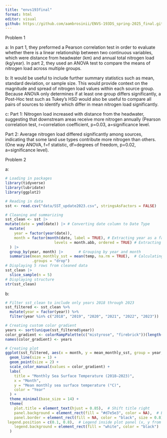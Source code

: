 ```yaml
---
title: "envs193final"
format: html
editor: visual
github: https://github.com/aambrosinii/ENVS-193DS_spring-2025_final.git
---
```


Problem 1

a: In part 1, they preformed a Pearson correlation test in order to evaluate whether there is a linear relationship between two continuous variables, which were distance from headwater (km) and annual total nitrogen load (kg/year). In part 2, they used an ANOVA test to compare the means of nitrogen load across multiple groups.

b: It would be useful to include further summary statistics such as mean, standard deviation, or sample size. This would provide context on the magnitude and spread of nitrogen load values within each source group. Because ANOVA only determines if at least one group differs significantly, a Post-Hoc test such as Tukey's HSD would also be useful to compare all pairs of sources to identify which differ in mean nitrogen load significantly.

c: Part 1: Nitrogen load increased with distance from the headwater, suggesting that downstream areas receive more nitrogen annually (Pearson correlation test, r=correlation coefficient, p=0.03, a=significance level.

Part 2: Average nitrogen load differed significantly among sources, indicating that some land use types contribute more nitrogen than others. (One way ANOVA, f=f statistic, df=degrees of freedom, p=0.02, a=significance level).

Problem 2

a:

```r
# Loading in packages
library(tidyverse)
library(lubridate)
library(ggplot2)

# Reading in data
sst <- read.csv("data/SST_update2023.csv", stringsAsFactors = FALSE)

# Cleaning and summarizing 
sst_clean <- sst |>
mutate(date = ymd(date)) |> # Converting date column to Date Type
  mutate(
    year = factor(year(date)),
    month = factor(month(date, label = TRUE), # Extracting year as a factor
                      levels = month.abb, ordered = TRUE) # Extracting month as a factor
  ) |>
  group_by(year, month) |>       # Grouping by year and month
  summarise(mean_monthly_sst = mean(temp, na.rm = TRUE),  # Calculating monthly mean SST
            .groups = "drop")
# Displaying 5 rows from cleaned data 
sst_clean |>
  slice_sample(n = 5)
# Displaying structure
str(sst_clean)
```

b:

```r
# Filter sst_clean to include only years 2018 through 2023
sst_filtered <- sst_clean %>%
  mutate(year = factor(year)) %>%
  filter(year %in% c("2018", "2019", "2020", "2021", "2022", "2023"))

# Creating custom color gradient
years <- sort(unique(sst_filtered$year))
color_gradient <- colorRampPalette(c("mistyrose", "firebrick"))(length(years))
names(color_gradient) <- years

# Creating plot
ggplot(sst_filtered, aes(x = month, y = mean_monthly_sst, group = year, color = year)) +
  geom_line(size = 1) +
  geom_point(size = 2) +
  scale_color_manual(values = color_gradient) +
  labs(
    title = "Monthly Sea Surface Temperature (2018–2023)",
    x = "Month",
    y = "Mean monthly sea surface temperature (°C)",
    color = "Year"
  ) +
  theme_minimal(base_size = 14) +
  theme(
    plot.title = element_text(hjust = 0.85),  # Shift title right
    panel.background = element_rect(fill = "#d7e5e3", color = NA),  # Background color
    panel.border = element_rect(fill = NA, color = "black", size = 0.8),  # Border
 legend.position = c(0.1, 0.8),  # Legend inside plot panel (x, y from 0 to 1)
    legend.background = element_rect(fill = "white", color = "black")
  )
```
